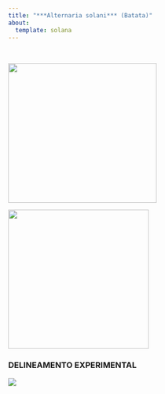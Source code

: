 ```yaml
---
title: "***Alternaria solani*** (Batata)"
about:
  template: solana
---
```


\

![](pinta%20preta.jpg){width="302" height="284"}

![](fung.jpg){width="286" height="283"}

### DELINEAMENTO EXPERIMENTAL

![](apr.png)
